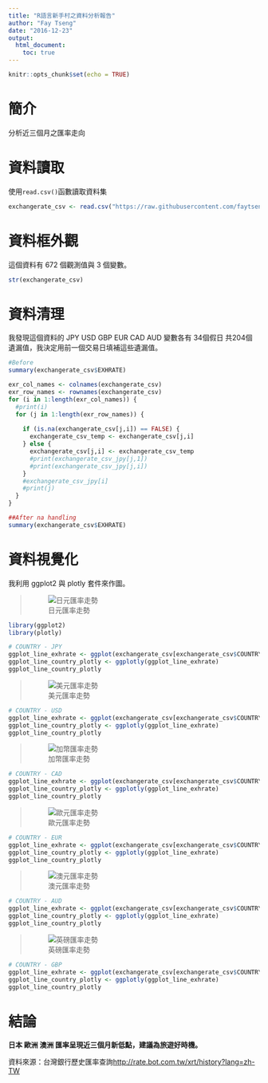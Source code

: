 ---
title: "R語言新手村之資料分析報告"
author: "Fay Tseng"
date: "2016-12-23"
output: 
  html_document:
    toc: true
---

```{r setup, include=FALSE}
knitr::opts_chunk$set(echo = TRUE)
```

# 簡介
分析近三個月之匯率走向

# 資料讀取
使用`read.csv()`函數讀取資料集

```{r warning=FALSE, message=FALSE}
exchangerate_csv <- read.csv("https://raw.githubusercontent.com/faytseng/Start-R/master/ExchangeRate_l3mth.csv", header=TRUE , colClasses = c("Date", "character", "numeric"))

```

# 資料框外觀
這個資料有 672 個觀測值與 3 個變數。

```{r warning=FALSE, message=FALSE}
str(exchangerate_csv)
```

# 資料清理
我發現這個資料的 JPY	USD	GBP	EUR	CAD	AUD 變數各有 34個假日 共204個 遺漏值，我決定用前一個交易日填補這些遺漏值。

```{r warning=FALSE, message=FALSE}
#Before
summary(exchangerate_csv$EXHRATE)

exr_col_names <- colnames(exchangerate_csv)
exr_row_names <- rownames(exchangerate_csv)
for (i in 1:length(exr_col_names)) {
  #print(i)
  for (j in 1:length(exr_row_names)) {
    
    if (is.na(exchangerate_csv[j,i]) == FALSE) {
      exchangerate_csv_temp <- exchangerate_csv[j,i]
    } else {
      exchangerate_csv[j,i] <- exchangerate_csv_temp
      #print(exchangerate_csv_jpy[j,1])
      #print(exchangerate_csv_jpy[j,i])
    }
    #exchangerate_csv_jpy[i]
    #print(j)
  }
}

##After na handling
summary(exchangerate_csv$EXHRATE)
```


# 資料視覺化
我利用 ggplot2 與 plotly 套件來作圖。

> ![日元匯率走勢](http://jamie.gogoblog.org/201404/1-37.jpg)
```{r warning=FALSE, message=FALSE}
library(ggplot2)
library(plotly)

# COUNTRY - JPY
ggplot_line_exhrate <- ggplot(exchangerate_csv[exchangerate_csv$COUNTRY == "JPY", ], aes(x = DATADATE, y = EXHRATE, colour = COUNTRY)) + geom_line(stat = "identity", colour = 'red') + ggtitle("Exchange Rate by Japan (JPY)") + xlab("Data Date") + ylab("Exchange Rate")
ggplot_line_country_plotly <- ggplotly(ggplot_line_exhrate)
ggplot_line_country_plotly
```


> ![美元匯率走勢](https://upload.wikimedia.org/wikipedia/commons/thumb/a/a4/Flag_of_the_United_States.svg/300px-Flag_of_the_United_States.svg.png)
```{r warning=FALSE, message=FALSE}
# COUNTRY - USD
ggplot_line_exhrate <- ggplot(exchangerate_csv[exchangerate_csv$COUNTRY == "USD", ], aes(x = DATADATE, y = EXHRATE, colour = COUNTRY)) + geom_line(stat = "identity", colour = 'black') + ggtitle("Exchange Rate by America (USD)") + xlab("Data Date") + ylab("Exchange Rate")
ggplot_line_country_plotly <- ggplotly(ggplot_line_exhrate)
ggplot_line_country_plotly
```


> ![加幣匯率走勢](http://image.taodabai.com/upload/9/61/961d5696a36413effe16e8163a9a679c.png)
```{r warning=FALSE, message=FALSE}
# COUNTRY - CAD
ggplot_line_exhrate <- ggplot(exchangerate_csv[exchangerate_csv$COUNTRY == "CAD", ], aes(x = DATADATE, y = EXHRATE, colour = COUNTRY)) + geom_line(stat = "identity", colour = 'blue') + ggtitle("Exchange Rate by Canada (CAD)") + xlab("Data Date") + ylab("Exchange Rate")
ggplot_line_country_plotly <- ggplotly(ggplot_line_exhrate)
ggplot_line_country_plotly
```


> ![歐元匯率走勢](https://upload.wikimedia.org/wikipedia/commons/thumb/c/c3/Flag_of_France.svg/225px-Flag_of_France.svg.png)
```{r warning=FALSE, message=FALSE}
# COUNTRY - EUR
ggplot_line_exhrate <- ggplot(exchangerate_csv[exchangerate_csv$COUNTRY == "EUR", ], aes(x = DATADATE, y = EXHRATE, colour = COUNTRY)) + geom_line(stat = "identity", colour = 'green') + ggtitle("Exchange Rate by Europe (EUR)") + xlab("Data Date") + ylab("Exchange Rate")
ggplot_line_country_plotly <- ggplotly(ggplot_line_exhrate)
ggplot_line_country_plotly
```


> ![澳元匯率走勢](https://upload.wikimedia.org/wikipedia/commons/thumb/b/b9/Flag_of_Australia.svg/300px-Flag_of_Australia.svg.png)
```{r warning=FALSE, message=FALSE}
# COUNTRY - AUD
ggplot_line_exhrate <- ggplot(exchangerate_csv[exchangerate_csv$COUNTRY == "AUD", ], aes(x = DATADATE, y = EXHRATE, colour = COUNTRY)) + geom_line(stat = "identity", colour = 'purple') + ggtitle("Exchange Rate by Australia (AUD)") + xlab("Data Date") + ylab("Exchange Rate")
ggplot_line_country_plotly <- ggplotly(ggplot_line_exhrate)
ggplot_line_country_plotly
```


> ![英磅匯率走勢](https://upload.wikimedia.org/wikipedia/commons/thumb/a/ae/Flag_of_the_United_Kingdom.svg/300px-Flag_of_the_United_Kingdom.svg.png)
```{r warning=FALSE, message=FALSE}
# COUNTRY - GBP
ggplot_line_exhrate <- ggplot(exchangerate_csv[exchangerate_csv$COUNTRY == "GBP", ], aes(x = DATADATE, y = EXHRATE, colour = COUNTRY)) + geom_line(stat = "identity", colour = 'orange') + ggtitle("Exchange Rate by UK (GBP)") + xlab("Data Date") + ylab("Exchange Rate")
ggplot_line_country_plotly <- ggplotly(ggplot_line_exhrate)
ggplot_line_country_plotly
```


# 結論
**日本 歐洲 澳洲 匯率呈現近三個月新低點，建議為旅遊好時機。**


資料來源：台灣銀行歷史匯率查詢<http://rate.bot.com.tw/xrt/history?lang=zh-TW>
